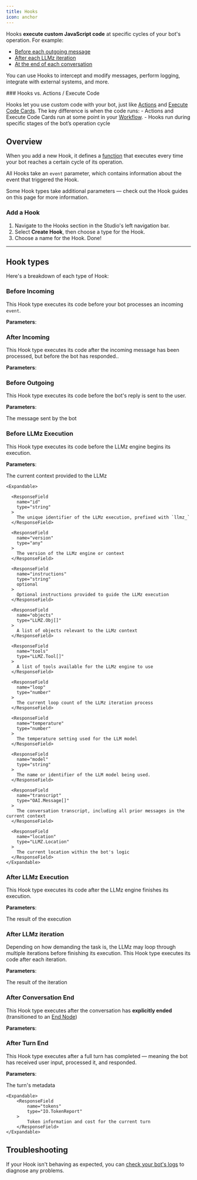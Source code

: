 ```yaml
---
title: Hooks
icon: anchor
---
```



Hooks **execute custom JavaScript code** at specific cycles of your bot's operation. For example:

- [Before each outgoing message](#before-outgoing)
- [After each LLMz iteration](#after-llmz-iteration)
- [At the end of each conversation](#after-conversation-end)

You can use Hooks to intercept and modify messages, perform logging, integrate with external systems, and more.

<Tip>
### Hooks vs. Actions / Execute Code

Hooks let you use custom code with your bot, just like [Actions](/learn/reference/actions) and [Execute Code Cards](/learn/reference/cards/execute). The key difference is when the code runs:
    - Actions and Execute Code Cards run at some point in your [Workflow](/learn/reference/workflows).
    - Hooks run during specific stages of the bot’s operation cycle
</Tip>

## Overview

When you add a new Hook, it defines a [function](https://www.w3schools.com/js/js_functions.asp) that executes every time your bot reaches a certain cycle of its operation.

All Hooks take an `event` parameter, which contains information about the event that triggered the Hook.

<Note>
    Some Hook types take additional parameters — check out the Hook guides on this page for more information.
</Note>

### Add a Hook

1. Navigate to the <Icon icon="anchor"/> Hooks section in the Studio's left navigation bar.
2. Select **Create Hook**, then choose a type for the Hook.
3. Choose a name for the Hook. Done!

---

## Hook types

Here's a breakdown of each type of Hook:

### Before Incoming

This Hook type executes its code before your bot processes an incoming `event`.

**Parameters**:

<IncomingEvent/>

### After Incoming

This Hook type executes its code after the incoming message has been processed, but before the bot has responded..

**Parameters**:

<IncomingEvent/>

### Before Outgoing

This Hook type executes its code before the bot's reply is sent to the user.

**Parameters**:

<IncomingEvent/>
<ResponseField
    name="outgoingEvent"
    type="IO.OutgoingEvent"
>
    The message sent by the bot
</ResponseField>

### Before LLMz Execution

This Hook type executes its code before the LLMz engine begins its execution.

**Parameters**:

<IncomingEvent/>
<ResponseField
    name="context"
    type="LLMZ.CreateContext"
>
    The current context provided to the LLMz

    <Expandable>

      <ResponseField
        name="id"
        type="string"
      >
        The unique identifier of the LLMz execution, prefixed with `llmz_`
      </ResponseField>

      <ResponseField
        name="version"
        type="any"
      >
        The version of the LLMz engine or context
      </ResponseField>

      <ResponseField
        name="instructions"
        type="string"
        optional
      >
        Optional instructions provided to guide the LLMz execution
      </ResponseField>

      <ResponseField
        name="objects"
        type="LLMZ.Obj[]"
      >
        A list of objects relevant to the LLMz context
      </ResponseField>

      <ResponseField
        name="tools"
        type="LLMZ.Tool[]"
      >
        A list of tools available for the LLMz engine to use
      </ResponseField>

      <ResponseField
        name="loop"
        type="number"
      >
        The current loop count of the LLMz iteration process
      </ResponseField>

      <ResponseField
        name="temperature"
        type="number"
      >
        The temperature setting used for the LLM model
      </ResponseField>

      <ResponseField
        name="model"
        type="string"
      >
        The name or identifier of the LLM model being used.
      </ResponseField>

      <ResponseField
        name="transcript"
        type="OAI.Message[]"
      >
        The conversation transcript, including all prior messages in the current context
      </ResponseField>

      <ResponseField
        name="location"
        type="LLMZ.Location"
      >
        The current location within the bot's logic
      </ResponseField>
    </Expandable>
</ResponseField>

### After LLMz Execution

This Hook type executes its code after the LLMz engine finishes its execution.

**Parameters**:

<IncomingEvent/>
<ResponseField
    name="execution"
    type="LLMZ.ExecutionResult"
>
    The result of the execution
</ResponseField>

### After LLMz iteration

Depending on how demanding the task is, the LLMz may loop through multiple iterations before finishing its execution. This Hook type executes its code after each iteration.

**Parameters**:

<IncomingEvent/>
<ResponseField
    name="iteration"
    type="LLMZ.IterationResult"
>
    The result of the iteration
</ResponseField>

### After Conversation End

This Hook type executes after the conversation has **explicitly ended** (transitioned to an [End Node](/learn/reference/nodes/introduction#end-node))

**Parameters**:

<IncomingEvent/>

### After Turn End

This Hook type executes after a full turn has completed — meaning the bot has received user input, processed it, and responded.

**Parameters**:

<IncomingEvent/>
<ResponseField
    name="metadata"
    type="IO.TurnMetadata"
>
    The turn's metadata

    <Expandable>
        <ResponseField
            name="tokens"
            type="IO.TokenReport"
        >
            Token information and cost for the current turn
        </ResponseField>
    </Expandable>
</ResponseField>

## Troubleshooting

If your Hook isn't behaving as expected, you can [check your bot's logs](/learn/reference/debugger-logs-json) to diagnose any problems.